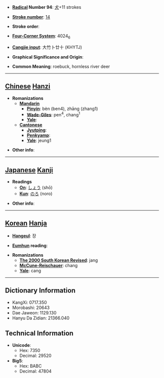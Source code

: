 * '''[[Wiktionary:Chinese radical index| Radical]] Number 94''': [[Wiktionary:Chinese radical index 犬|犬]]+11 strokes

* '''[[Wiktionary:Chinese total strokes index|Stroke number]]''': [[Wiktionary:Chinese total strokes index 14|14]]

* '''Stroke order''': 

* '''[[Wiktionary:Chinese four corner index|Four-Corner System]]''': 4024<sub>6</sub>

* '''[[Wiktionary:Chinese Cangjie index|Cangjie input]]''': 大竹卜廿十 (KHYTJ)

* '''Graphical Significance and Origin''': 

* '''Common Meaning''': roebuck, hornless river deer

----

== [[Chinese]] [[Hanzi]] ==

* '''Romanizations'''
** '''[[Mandarin]]'''
*** '''[[Pinyin]]''': bèn (ben4), zhāng (zhang1)
*** '''[[Wade-Giles]]''': pen<sup>4</sup>, chang<sup>1</sup>
*** '''[[Yale]]''': 
** '''[[Cantonese]]'''
*** '''[[Jyutping]]''':
*** '''[[Penkyamp]]''': 
*** '''[[Yale]]''': jeung1

* '''Other info''': 

----

== [[Japanese]] [[Kanji]] ==

* '''Readings'''
** '''[[On]]''': [[しょう]] (shō)
** '''[[Kun]]''': [[のろ]] (noro)

* '''Other info''':  

----

== [[Korean]] [[Hanja]] ==

* '''[[Hangeul]]''': 장

* '''[[Eumhun]] reading''': 

* '''Romanizations'''
** '''[[The 2000 South Korean Revised Romanization|The 2000 South Korean Revised]]''': jang
** '''[[McCune-Reischauer]]''': chang
** '''[[Yale]]''': cang

----

== Dictionary Information ==

* KangXi: 0717.350
* Morobashi: 20643
* Dae Jaweon: 1129.130
* Hanyu Da Zidian: 21366.040

== Technical Information ==

* '''Unicode''':
** Hex: 7350
** Decimal: 29520
* '''Big5''':
** Hex: BABC
** Decimal: 47804